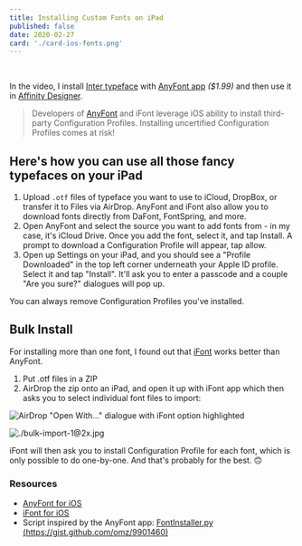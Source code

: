 ```yaml
---
title: Installing Custom Fonts on iPad
published: false
date: 2020-02-27
card: './card-ios-fonts.png'
---
```


<ReactPlayer url="/custom-fonts-on-ipad.mov" controls={true} width="100%" />
<br/>

In the video, I install [Inter typeface](https://rsms.me/inter/) with [AnyFont app](https://apps.apple.com/us/app/anyfont/id821560738) _($1.99)_ and then use it in [Affinity Designer](https://apps.apple.com/us/app/affinity-designer/id1274090551).

> Developers of [AnyFont](https://anyfont.app/) and iFont leverage iOS ability to install third-party Configuration Profiles. Installing uncertified Configuration Profiles comes at risk!    

## Here's how you can use all those fancy typefaces on your iPad

1. Upload `.otf` files of typeface you want to use to iCloud, DropBox, or transfer it to Files via AirDrop. AnyFont and iFont also allow you to download fonts directly from DaFont, FontSpring, and more.
2. Open AnyFont and select the source you want to add fonts from - in my case, it's iCloud Drive. Once you add the font, select it, and tap Install. A prompt to download a Configuration Profile will appear, tap allow.
3. Open up Settings on your iPad, and you should see a "Profile Downloaded" in the top left corner underneath your Apple ID profile. Select it and tap "Install". It'll ask you to enter a passcode and a couple "Are you sure?" dialogues will pop up.

You can always remove Configuration Profiles you've installed. 


## Bulk Install
For installing more than one font, I found out that [iFont](https://apps.apple.com/dk/app/ifont-find-install-any-font/id1173222289?l=da) works better than AnyFont. 

1. Put .otf files in a ZIP
2. AirDrop the zip onto an iPad, and open it up with iFont app which then asks you to select individual font files to import:

<Grid columns={2}>

![AirDrop "Open With..." dialogue with iFont option highlighted](./bulk-import-0@2x.jpg)

![./bulk-import-1@2x.jpg](./bulk-import-1@2x.jpg)

</Grid>

iFont will then ask you to install Configuration Profile for each font, which is only possible to do one-by-one. And that's probably for the best. 🙃


### Resources

- [AnyFont for iOS](https://apps.apple.com/us/app/anyfont/id821560738)
- [iFont for iOS](https://apps.apple.com/us/app/ifont-find-install-any-font/id1173222289)
- Script inspired by the AnyFont app: [FontInstaller.py (https://gist.github.com/omz/9901460)](https://gist.github.com/omz/9901460) 